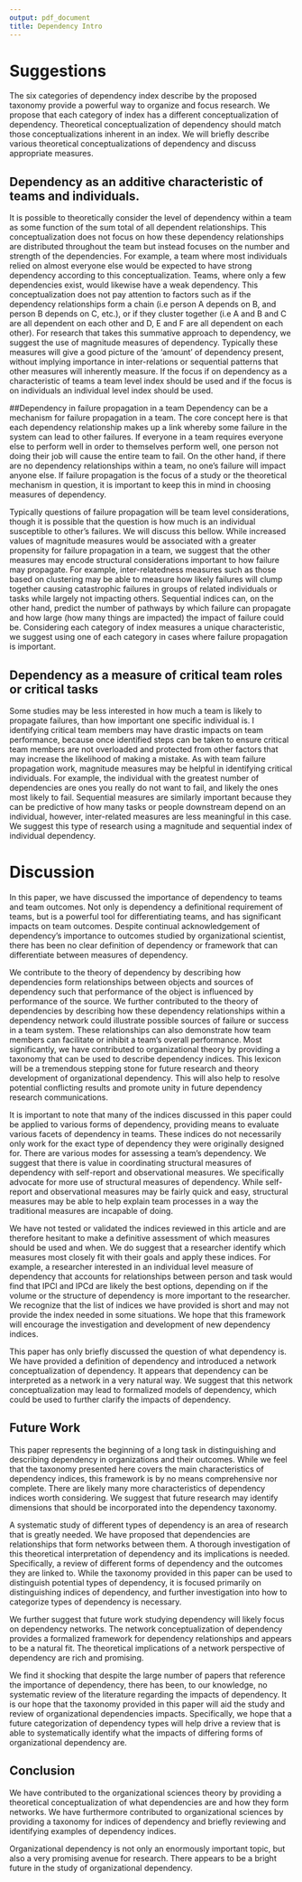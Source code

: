 ```yaml
---
output: pdf_document
title: Dependency Intro
---
```

# Suggestions
The six categories of dependency index describe by the proposed taxonomy provide a powerful way to organize and focus research. We propose that each category of index has a different conceptualization of dependency. Theoretical conceptualization of dependency should match those conceptualizations inherent in an index. We will briefly describe various theoretical conceptualizations of dependency and discuss appropriate measures.

## Dependency as an additive characteristic of teams and individuals.
It is possible to theoretically consider the level of dependency within a team as some function of the sum total of all dependent relationships. This conceptualization does not focus on how these dependency relationships are distributed throughout the team but instead focuses on the number and strength of the dependencies. For example, a team where most individuals relied on almost everyone else would be expected to have strong dependency according to this conceptualization. Teams, where only a few dependencies exist, would likewise have a weak dependency. This conceptualization  does not pay attention to factors such as if the dependency relationships form a chain (i.e person A depends on B, and person B depends on C, etc.), or if they cluster together (i.e A and B and C are all dependent on each other and D, E and F are all dependent on each other). For research that takes this summative approach to dependency, we suggest the use of magnitude measures of dependency. Typically these measures will give a good picture of the 'amount' of dependency present, without implying importance in inter-relations or sequential patterns that other measures will inherently measure. If the focus if on dependency as a characteristic of teams a team level index should be used and if the focus is on individuals an individual level index should be used.

##Dependency in failure propagation in a team
Dependency can be a mechanism for failure propagation in a team. The core concept here is that each dependency relationship makes up a link whereby some failure in the system can lead to other failures. If everyone in a team requires everyone else to perform well in order to themselves perform well, one person not doing their job will cause the entire team to fail. On the other hand, if there are no dependency relationships within a team, no one's failure will impact anyone else. If failure propagation is the focus of a study or the theoretical mechanism in question, it is important to keep this in mind in choosing measures of dependency. 

Typically questions of failure propagation will be team level considerations, though it is possible that the question is how much is an individual susceptible to other's failures. We will discuss this bellow. While increased values of magnitude measures would be associated with a greater propensity for failure propagation in a team, we suggest that the other measures may encode structural considerations important to how failure may propagate. For example, inter-relatedness measures such as those based on clustering may be able to measure how likely failures will clump together causing catastrophic failures in groups of related individuals or tasks while largely not impacting others. Sequential indices can, on the other hand, predict the number of pathways by which failure can propagate and how large (how many things are impacted) the impact of failure could be. 
Considering each category of index measures a unique characteristic, we suggest using one of each category in cases where failure propagation is important.

## Dependency as a measure of critical team roles or critical tasks
Some studies may be less interested in how much a team is likely to propagate failures, than how important one specific individual is. I identifying critical team members may have drastic impacts on team performance, because once identified steps can be taken to ensure critical team members are not overloaded and protected from other factors that may increase the likelihood of making a mistake. As with team failure propagation work, magnitude measures may be helpful in identifying critical individuals. For example, the individual with the greatest number of dependencies are ones you really do not want to fail, and likely the ones most likely to fail. Sequential measures are similarly important because they can be predictive of how many tasks or people downstream depend on an individual, however, inter-related measures are less meaningful in this case. We suggest this type of research using a magnitude and sequential index of individual dependency.


# Discussion
In this paper, we have discussed the importance of dependency to teams and team outcomes. Not only is dependency a definitional requirement of teams, but is a powerful tool for differentiating teams, and has significant impacts on team outcomes. Despite continual acknowledgement of dependency's importance to outcomes studied by organizational scientist, there has been no clear definition of dependency or framework that can differentiate between measures of dependency.

We contribute to the theory of dependency by describing how dependencies form relationships between objects and sources of dependency such that performance of the object is influenced by performance of the source. We further contributed to the theory of dependencies by describing how these dependency relationships within a dependency network could illustrate possible sources of failure or success in a team system. These relationships can also demonstrate how team members can facilitate or inhibit a team's overall performance. Most significantly, we have contributed to organizational theory by providing a taxonomy that can be used to describe dependency indices. This lexicon will be a tremendous stepping stone for future research and theory development of organizational dependency. This will also help to resolve potential conflicting results and promote unity in future dependency research communications.

It is important to note that many of the indices discussed in this paper could be applied to various forms of dependency, providing means to evaluate various facets of dependency in teams. These indices do not necessarily only work for the exact type of dependency they were originally designed for. There are various modes for assessing a team's dependency. We suggest that there is value in coordinating structural measures of dependency with self-report and observational measures. We specifically advocate for more use of structural measures of dependency. While self-report and observational measures may be fairly quick and easy, structural measures may be able to help explain team processes in a way the traditional measures are incapable of doing. 

We have not tested or validated the indices reviewed in this article and are therefore hesitant to make a definitive assessment of which measures should be used and when. We do suggest that a researcher identify which measures most closely fit with their goals and apply these indices. For example, a researcher interested in an individual level measure of dependency that accounts for relationships between person and task would find that IPCl and IPCd are likely the best options, depending on if the volume or the structure of dependency is more important to the researcher. We recognize that the list of indices we have provided is short and may not provide the index needed in some situations. We hope that this framework will encourage the investigation and development of new dependency indices.

This paper has only briefly discussed the question of what dependency is. We have provided a definition of dependency and introduced a network conceptualization of dependency. It appears that  dependency can be interpreted as a network in a very natural way. We suggest that this network conceptualization may lead to formalized models of dependency, which could be used to further clarify the impacts of dependency.

## Future Work
This paper represents the beginning of a long task in distinguishing and describing dependency in organizations and their outcomes. While we feel that the taxonomy presented here covers the main characteristics of dependency indices, this framework is by no means comprehensive nor complete. There are likely many more characteristics of dependency indices worth considering. We suggest that future research may identify dimensions that should be incorporated into the dependency taxonomy.

A systematic study of different types of dependency is an area of research that is greatly needed. We have proposed that dependencies are relationships that form networks between them. A thorough investigation of this theoretical interpretation of dependency and its implications is needed. Specifically, a review of different forms of dependency and the outcomes they are linked to. While the taxonomy provided in this paper can be used to distinguish potential types of dependency, it is focused primarily on distinguishing indices of dependency, and further investigation into how to categorize types of dependency is necessary. 

We further suggest that future work studying dependency will likely focus on dependency networks. The network conceptualization of dependency provides a formalized framework  for dependency relationships and appears to be a natural fit. The theoretical implications of a network perspective of dependency are rich and promising.

We find it shocking that despite the large number of papers that reference the importance of dependency, there has been, to our knowledge, no systematic review of the literature regarding the impacts of dependency. It is our hope that the taxonomy provided in this paper will aid the study and review of organizational dependencies impacts. Specifically, we hope that a future categorization of dependency types will help drive a review that is able to systematically identify what the impacts of differing forms of organizational dependency are.

## Conclusion

We have contributed to the organizational sciences theory by providing a theoretical conceptualization of what dependencies are and how they form networks. We have furthermore contributed to organizational sciences by providing a taxonomy for indices of dependency and briefly reviewing and identifying examples of dependency indices.

Organizational dependency is not only an enormously important topic, but also a very promising avenue for research. There appears to be a bright future in the study of organizational dependency.
